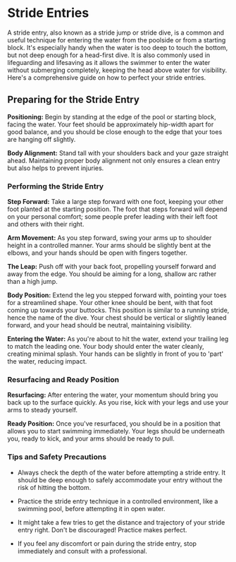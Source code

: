# Stride Entries

A stride entry, also known as a stride jump or stride dive, is a common and useful technique for entering the water from the poolside or from a starting block. It's especially handy when the water is too deep to touch the bottom, but not deep enough for a head-first dive. It is also commonly used in lifeguarding and lifesaving as it allows the swimmer to enter the water without submerging completely, keeping the head above water for visibility. Here's a comprehensive guide on how to perfect your stride entries.

## Preparing for the Stride Entry

**Positioning:** Begin by standing at the edge of the pool or starting block, facing the water. Your feet should be approximately hip-width apart for good balance, and you should be close enough to the edge that your toes are hanging off slightly. 

**Body Alignment:** Stand tall with your shoulders back and your gaze straight ahead. Maintaining proper body alignment not only ensures a clean entry but also helps to prevent injuries.

### Performing the Stride Entry

**Step Forward:** Take a large step forward with one foot, keeping your other foot planted at the starting position. The foot that steps forward will depend on your personal comfort; some people prefer leading with their left foot and others with their right.

**Arm Movement:** As you step forward, swing your arms up to shoulder height in a controlled manner. Your arms should be slightly bent at the elbows, and your hands should be open with fingers together.

**The Leap:** Push off with your back foot, propelling yourself forward and away from the edge. You should be aiming for a long, shallow arc rather than a high jump. 

**Body Position:** Extend the leg you stepped forward with, pointing your toes for a streamlined shape. Your other knee should be bent, with that foot coming up towards your buttocks. This position is similar to a running stride, hence the name of the dive. Your chest should be vertical or slightly leaned forward, and your head should be neutral, maintaining visibility.

**Entering the Water:** As you're about to hit the water, extend your trailing leg to match the leading one. Your body should enter the water cleanly, creating minimal splash. Your hands can be slightly in front of you to 'part' the water, reducing impact.

### Resurfacing and Ready Position

**Resurfacing:** After entering the water, your momentum should bring you back up to the surface quickly. As you rise, kick with your legs and use your arms to steady yourself.

**Ready Position:** Once you've resurfaced, you should be in a position that allows you to start swimming immediately. Your legs should be underneath you, ready to kick, and your arms should be ready to pull.

### Tips and Safety Precautions

- Always check the depth of the water before attempting a stride entry. It should be deep enough to safely accommodate your entry without the risk of hitting the bottom.

- Practice the stride entry technique in a controlled environment, like a swimming pool, before attempting it in open water.

- It might take a few tries to get the distance and trajectory of your stride entry right. Don't be discouraged! Practice makes perfect.

- If you feel any discomfort or pain during the stride entry, stop immediately and consult with a professional.
